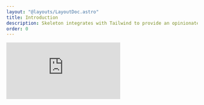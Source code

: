 ```yaml
---
layout: "@layouts/LayoutDoc.astro"
title: Introduction
description: Skeleton integrates with Tailwind to provide an opinionated solution for generating adaptive design systems. Including easy to use components for your favorite web frameworks.
order: 0
---
```



<iframe
  class="rounded-container aspect-video w-full overflow-hidden"
  src="https://www.youtube.com/embed/tHzVyChDuyo"
  title="YouTube video player"
  frameborder="0"
  allow="accelerometer; autoplay; clipboard-write; encrypted-media; gyroscope; picture-in-picture"
  allowfullscreen
/>

## Our Philosophy

Skeleton provides a uniform design language and structured framework for controlling the look and feel of your product and user experience. It serves as an opinionated design system that aims to greatly reduce the amount of time spent managing design elements and patterns, allowing you to more quickly build and manage your frontend interfaces at scale.

{

<div className="grid grid-cols-1 md:grid-cols-2 gap-4">
  <div className="card preset-outlined-surface-200-800 bg-surface-50-950 p-10 space-y-4">
    <h3 className="h3">Framework Agnostic</h3>
    <p className="opacity-60">
      Skeleton's core features are framework agnostic, only requiring the use of{" "}
      <a
        className="anchor"
        href="https://tailwindcss.com/"
        target="_blank"
        rel="external"
      >
        Tailwind CSS
      </a>
      . This provides full access to all design system features, while enabling
      you to standardize the design process for your framework of choice.
    </p>
  </div>
  <div className="card preset-outlined-surface-200-800 bg-surface-50-950 p-10 space-y-4">
    <h3 className="h3">Native-First</h3>
    <p className="opacity-60">
      We aim to embrace the interface of the web, not replace it. This is why
      Skeleton defaults to semantic HTML elements and native browser APIs.
      Beyond ease of use, we feel this offers a huge advantages to
      accessibility.
    </p>
  </div>
  <div className="card preset-outlined-surface-200-800 bg-surface-50-950 p-10 space-y-4">
    <h3 className="h3">Simple Standards</h3>
    <p className="opacity-60">
      We aim to standardize the design process, providing common conventions
      that are easy to learn and retain, whether you work alone or in a team
      environment. Covering common fixtures such as themes, colors, typography,
      spacing, and more.
    </p>
  </div>
  <div className="card preset-outlined-surface-200-800 bg-surface-50-950 p-10 space-y-4">
    <h3 className="h3">Utility-First</h3>
    <p className="opacity-60">
      Skeleton embraces the{" "}
      <a
        className="anchor"
        href="https://tailwindcss.com/docs/utility-first"
        target="_blank"
        rel="external"
      >
        utility-first
      </a>{" "}
      methodology for styling, supporting all features provided by{" "}
      <a
        className="anchor"
        href="https://tailwindcss.com/"
        target="_blank"
        rel="external"
      >
        Tailwind
      </a>
      , while extending it's capabilities in meaningful ways. Providing full
      support for the encapsulated components of the modern web.
    </p>
  </div>
  <div className="card preset-outlined-surface-200-800 bg-surface-50-950 p-10 space-y-4">
    <h3 className="h3">Opt-In by Default</h3>
    <p className="opacity-60">
      Most features in Skeleton are modular and opt-in by default. Enabling
      interface features like buttons and typography via dedicated utility
      classes. This allows for a simple escape hatch when you need to draw
      outside the lines and generate custom interfaces.
    </p>
  </div>
  <div className="card preset-outlined-surface-200-800 bg-surface-50-950 p-10 space-y-4">
    <h3 className="h3">Adaptive</h3>
    <p className="opacity-60">
      Skeleton is intended to adapt to the design and aesthetic of your project,
      while still providing reasonable defaults. Providing a powerful{" "}
      <a
        className="anchor"
        href="https://themes.skeleton.dev/"
        target="_blank"
        rel="external"
      >
        theme generator
      </a>{" "}
      for custom themes, while also supplying a curated set of themes for those
      less design savvy.
    </p>
  </div>
</div>

}

## Additional Benefits

### Functional Components

Skeleton provides an optional suite of functional components built atop the foundation of [Zag.js](https://zagjs.com/). These components automatically adapt to the Skeleton design system out of the box. We currently support React and Svelte, with plans for other frameworks in the future.

### Open Source

Skeleton provides as [free and open-source software (FOSS)](https://github.com/skeletonlabs/skeleton) under the [MIT License](https://github.com/skeletonlabs/skeleton?tab=MIT-1-ov-file#readme).

### The Community

Skeleton boasts a vast community of users and contributors across [GitHub](https://github.com/skeletonlabs/skeleton), [Discord](https://discord.gg/EXqV7W8MtY), and [Bluesky](https://bsky.app/profile/skeletonlabs.bsky.social).

### Frequent Updates

Skeleton has maintained a set release cadence for years. Just take a look at our [changelog](https://github.com/skeletonlabs/skeleton/blob/dev/packages/skeleton/CHANGELOG.md).

### Figma UI Kit

Skeleton provides access to a fully featured [Figma UI Kit](/figma) to assist designers in drafting a visual concept of upcoming projects.

---

## Get Started

### Using Skeleton

Ready to get started? Check out our comprehensive [installation guides](/docs/get-started/installation) and begin [learning the fundamentals](/docs/get-started/fundamentals).

### Contributing

Please refer to our dedicated [Contribution Guidelines](/docs/resources/contribute) if you wish to contribute directly.

